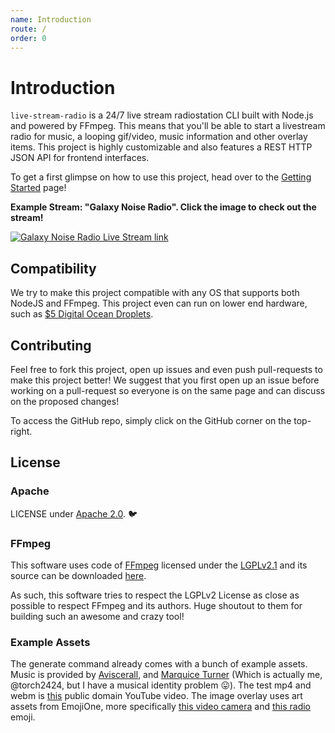 ```yaml
---
name: Introduction
route: /
order: 0
---
```


# Introduction
`live-stream-radio` is a 24/7 live stream radiostation CLI built with Node.js and powered by FFmpeg. This means that you'll be able to start a livestream radio for music, a looping gif/video, music information and other overlay items. This project is highly customizable and also features a REST HTTP JSON API for frontend interfaces.

To get a first glimpse on how to use this project, head over to the [Getting Started](/cli/getting-started) page!

**Example Stream: "Galaxy Noise Radio". Click the image to check out the stream!**

[![Galaxy Noise Radio Live Stream link](https://files.aaronthedev.com/$/zk7xg)](https://www.youtube.com/channel/UCLkeIxbDJ8-kH7B9qJkyxQg/live)

## Compatibility
We try to make this project compatible with any OS that supports both NodeJS and FFmpeg. This project even can run on lower end hardware, such as [$5 Digital Ocean Droplets](https://www.digitalocean.com/pricing/).

## Contributing

Feel free to fork this project, open up issues and even push pull-requests to make this project better! We suggest that you first open up an issue before working on a pull-request so everyone is on the same page and can discuss on the proposed changes!

To access the GitHub repo, simply click on the GitHub corner on the top-right.

## License
### Apache
LICENSE under [Apache 2.0](https://choosealicense.com/licenses/apache-2.0/). 🐦

### FFmpeg
This software uses code of [FFmpeg](http://ffmpeg.org/) licensed under the [LGPLv2.1](http://www.gnu.org/licenses/old-licenses/lgpl-2.1.html) and its source can be downloaded [here](https://github.com/torch2424/live-stream-radio/blob/master/deps/ffmpeg).

As such, this software tries to respect the LGPLv2 License as close as possible to respect FFmpeg and its authors. Huge shoutout to them for building such an awesome and crazy tool!

### Example Assets
The generate command already comes with a bunch of example assets. Music is provided by [Aviscerall](https://aviscerall.bandcamp.com/), and [Marquice Turner](https://marquiceturner.bandcamp.com/) (Which is actually me, @torch2424, but I have a musical identity problem 😛). The test mp4 and webm is [this](https://www.youtube.com/watch?v=uuY1RXZyUFs) public domain YouTube video. The image overlay uses art assets from EmojiOne, more specifically [this video camera](https://www.emojione.com/emoji/1f4f9) and [this radio](https://www.emojione.com/emoji/1f4fb) emoji.

